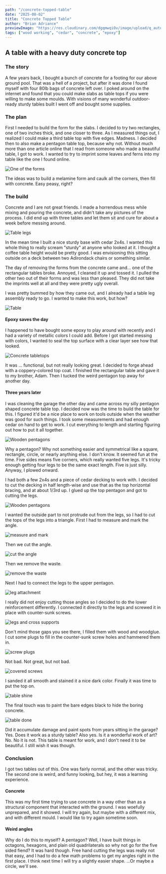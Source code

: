 ---
path: "/concrete-topped-table"
date: "2025-08-02"
title: "Concrete Topped Table"
author: "Brian Adriance"
previewImage: "https://res.cloudinary.com/dgqmwqi0v/image/upload/q_auto,f_auto,w_800/blog-posts/concrete-topped-table/IMG_6516_j814x2"
tags: ["wood working", "cedar", "concrete", "epoxy"]
---

## A table with a heavy duty concrete top

### The story

A few years back, I bought a bunch of concrete for a footing for our above ground pool. That was a hell of a project, but after it was done I found myself with four 80lb bags
of concrete left over. I poked around on the internet and found that you could make slabs as table tops if you were willing to make some moulds. With visions of many wonderful outdoor-ready
sturdy tables built I went off and bought some supplies.

### The plan

First I needed to build the form for the slabs. I decided to try two rectangles, one of two inches thick, and one closer to three. As I measured things out, I realized I could make a third table
top with five edges. Madness. I decided then to also make a pentagon table top, because why not. Without much more than one article online that I read from someone who made a beautiful table,
I got to work. I wanted to try to imprint some leaves and ferns into my table like the one I found online.

![One of the forms](https://res.cloudinary.com/dgqmwqi0v/image/upload/q_auto,f_auto,w_1024/blog-posts/concrete-topped-table/IMG_5940_gektnk)

The ideas was to build a melamine form and caulk all the corners, then fill with concrete. Easy peasy, right?

### The build

Concrete and I are not great friends. I made a horrendous mess while mixing and pouring the concrete, and didn't take any pictures of the process. I did end up with three tables and let them
sit and cure for about a week before messing around.

![Table legs](https://res.cloudinary.com/dgqmwqi0v/image/upload/q_auto,f_auto,w_1024/blog-posts/concrete-topped-table/IMG_6516_j814x2)

In the mean time I built a nice sturdy base with cedar 2x4s. I wanted this whole thing to really scream "sturdy" at anyone who looked at it. I thought a coffee table height would be pretty good.
I was envisioning this sitting outside on a deck between two Adirondack chairs or something similar. 

The day of removing the forms from the concrete came and... one of the rectangular tables broke. Annoyed, I cleaned it up and tossed it. I pulled the other two out of their forms and was 
less than pleased. They did not take the imprints well at all and they were pretty ugly overall. 

I was pretty bummed by how they came out, and I already had a table leg assembly ready to go. I wanted to make this work, but how?

![Table](https://res.cloudinary.com/dgqmwqi0v/image/upload/q_auto,f_auto,w_1024/blog-posts/concrete-topped-table/067D9E63-9737-4971-AF3F-ED1F3DB464F8_oa96ol)

#### Epoxy saves the day

I happened to have bought some epoxy to play around with recently and I had a variety of metallic colors I could add. Before I got started messing with colors, I wanted to seal the top 
surface with a clear layer see how that looked.

![Concrete tabletops](https://res.cloudinary.com/dgqmwqi0v/image/upload/q_auto,f_auto,w_1024/blog-posts/concrete-topped-table/IMG_6647_o7g50o)

It was ... functional, but not really looking great. I decided to forge ahead with a coppery-colored top coat. I finished the rectangular table and gave it to my brother, Adam. Then I tucked
the weird pentagon top away for another day.

#### Three years later

I was cleaning the garage the other day and came across my silly pentagon shaped concrete table top. I decided now was the time to build the table for this. I figured it'd be a nice place to work
on tools outside when the weather was good for such things. I took some measurements and had enough cedar on hand to get to work. I cut everything to length and starting figuring out how to put
it all together.

![Wooden pentagons](https://res.cloudinary.com/dgqmwqi0v/image/upload/q_auto,f_auto,w_800/blog-posts/concrete-topped-table/IMG_3341_yvtvrj)

Why a pentagon? Why not something easier and symmetrical like a square, rectangle, circle, or nearly anything else. I don't know. It seemed fun at the time. Five sides means five corners, which 
really wanted five legs. It's tricky enough getting four legs to be the same exact length. Five is just silly. Anyway, I plowed onward.

I had both a few 2x4s and a piece of cedar decking to work with. I decided to cut the decking in half length-wise and use that as the top horizontal bracing, and at about 1/3rd up. I glued up
the top pentagon and got to cutting the legs.

![Wooden pentagons](https://res.cloudinary.com/dgqmwqi0v/image/upload/q_auto,f_auto,w_800/blog-posts/concrete-topped-table/IMG_3344_s4ogad)

I wanted the outside part to not protrude out from the legs, so I had to cut the tops of the legs into a triangle.
First I had to measure and mark the angle.

![measure and mark](https://res.cloudinary.com/dgqmwqi0v/image/upload/q_auto,f_auto,w_800/blog-posts/concrete-topped-table/IMG_3342_lsfthv)

Then we cut the angle.

![cut the angle](https://res.cloudinary.com/dgqmwqi0v/image/upload/q_auto,f_auto,w_800/blog-posts/concrete-topped-table/IMG_3399_icafqt)

Then we remove the waste.

![remove the waste](https://res.cloudinary.com/dgqmwqi0v/image/upload/q_auto,f_auto,w_800/blog-posts/concrete-topped-table/IMG_3400_uphuld)

Next I had to connect the legs to the upper pentagon.

![leg attachment](https://res.cloudinary.com/dgqmwqi0v/image/upload/q_auto,f_auto,w_800/blog-posts/concrete-topped-table/IMG_3402_wxw0ux)

I really did not enjoy cutting those angles so I decided to do the lower reinforcement differently. I connected it directly to the legs and screwed it in place with counter-sunk screws.

![legs and cross supports](https://res.cloudinary.com/dgqmwqi0v/image/upload/q_auto,f_auto,w_800/blog-posts/concrete-topped-table/IMG_3404_f6xccf)

Don't mind those gaps you see there, I filled them with wood and woodglue. I cut some plugs to fill in the counter-sunk screw holes and hammered them in.

![screw plugs](https://res.cloudinary.com/dgqmwqi0v/image/upload/q_auto,f_auto,w_800/blog-posts/concrete-topped-table/IMG_3412_elfbh4)

Not bad. Not great, but not bad.

![covered screws](https://res.cloudinary.com/dgqmwqi0v/image/upload/q_auto,f_auto,w_800/blog-posts/concrete-topped-table/IMG_3414_w2ixbb)

I sanded it all smooth and stained it a nice dark color. Finally it was time to put the top on.

![table shine](https://res.cloudinary.com/dgqmwqi0v/image/upload/q_auto,f_auto,w_800/blog-posts/concrete-topped-table/IMG_3441_gaycid)

The final touch was to paint the bare edges black to hide the boring concrete.

![table done](https://res.cloudinary.com/dgqmwqi0v/image/upload/q_auto,f_auto,w_800/blog-posts/concrete-topped-table/IMG_3445_hjjslm)

Did it accumulate damage and paint spots from years sitting in the garage? Yes. Does it work as a sturdy table? Also yes. Is it a wonderful work of art? No. No it is not. This table
is meant for work, and I don't need it to be beautiful. I still wish it was though.

### Conclusion

I got two tables out of this. One was fairly normal, and the other was tricky. The second one is weird, and funny looking, but hey, it was a learning experience.

#### Concrete

This was my first time trying to use concrete in a way other than as a structural component that interacted with the ground. I was woefully unprepared, and it showed. I will try again,
but maybe with a different mix, and with different mould. I would like to try again sometime soon.

#### Weird angles

Why do I do this to myself? A pentagon? Well, I have built things in octagons, hexagons, and plain old quadrilaterals so why not go for the five sided fiend? It was hard though. Free hand
cutting the legs was really not that easy, and I had to do a few math problems to get my angles right in the first place. I think next time I will try a slightly easier shape. 
...Or maybe a circle, we'll see.